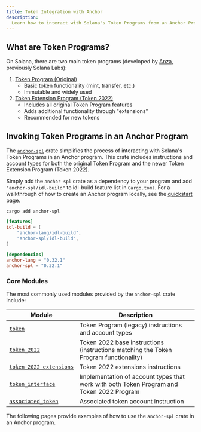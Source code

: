 ```yaml
---
title: Token Integration with Anchor
description:
  Learn how to interact with Solana's Token Programs from an Anchor Program.
---
```


## What are Token Programs?

On Solana, there are two main token programs (developed by
[Anza](https://www.anza.xyz/), previously Solana Labs):

1. [Token Program (Original)](https://github.com/solana-program/token)
   - Basic token functionality (mint, transfer, etc.)
   - Immutable and widely used
2. [Token Extension Program (Token 2022)](https://github.com/solana-program/token-2022)
   - Includes all original Token Program features
   - Adds additional functionality through "extensions"
   - Recommended for new tokens

## Invoking Token Programs in an Anchor Program

The [`anchor-spl`](https://github.com/coral-xyz/anchor/tree/0e5285aecdf410fa0779b7cd09a47f235882c156/spl) crate
simplifies the process of interacting with Solana's Token Programs in an Anchor
program. This crate includes instructions and account types for both the
original Token Program and the newer Token Extension Program (Token 2022).

Simply add the `anchor-spl` crate as a dependency to your program and add `"anchor-spl/idl-build"` to idl-build feature list in `Cargo.toml`. For a
walkthrough of how to create an Anchor program locally, see the
[quickstart page](/docs/quickstart/local).

```shell title="Terminal"
cargo add anchor-spl
```

```toml title="Cargo.toml"
[features]
idl-build = [
    "anchor-lang/idl-build",
    "anchor-spl/idl-build",
]

[dependencies]
anchor-lang = "0.32.1"
anchor-spl = "0.32.1"
```

### Core Modules

The most commonly used modules provided by the `anchor-spl` crate include:

| Module                                                                                                                                     | Description                                                                              |
| -------------------------------------------------------------------------------------------------------------------------------------------| ---------------------------------------------------------------------------------------- |
| [`token`](https://github.com/coral-xyz/anchor/blob/0e5285aecdf410fa0779b7cd09a47f235882c156/spl/src/token.rs)                              | Token Program (legacy) instructions and account types                                    |
| [`token_2022`](https://github.com/coral-xyz/anchor/blob/0e5285aecdf410fa0779b7cd09a47f235882c156/spl/src/token_2022.rs)                    | Token 2022 base instructions (instructions matching the Token Program functionality)     |
| [`token_2022_extensions`](https://github.com/coral-xyz/anchor/tree/0e5285aecdf410fa0779b7cd09a47f235882c156/spl/src/token_2022_extensions) | Token 2022 extensions instructions                                                       |
| [`token_interface`](https://github.com/coral-xyz/anchor/blob/0e5285aecdf410fa0779b7cd09a47f235882c156/spl/src/token_interface.rs)          | Implementation of account types that work with both Token Program and Token 2022 Program |
| [`associated_token`](https://github.com/coral-xyz/anchor/blob/0e5285aecdf410fa0779b7cd09a47f235882c156/spl/src/associated_token.rs)        | Associated token account instruction                                                     |

The following pages provide examples of how to use the `anchor-spl` crate in an
Anchor program.
